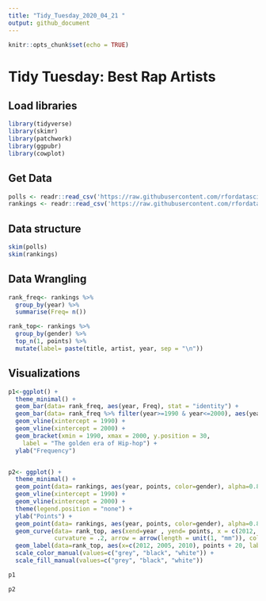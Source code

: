```yaml
---
title: "Tidy_Tuesday_2020_04_21 "
output: github_document
---
```


```r
knitr::opts_chunk$set(echo = TRUE)
```

# Tidy Tuesday: Best Rap Artists

## Load libraries

```r
library(tidyverse)
library(skimr)
library(patchwork)
library(ggpubr)
library(cowplot)
```

## Get Data

```r
polls <- readr::read_csv('https://raw.githubusercontent.com/rfordatascience/tidytuesday/master/data/2020/2020-04-14/polls.csv')
rankings <- readr::read_csv('https://raw.githubusercontent.com/rfordatascience/tidytuesday/master/data/2020/2020-04-14/rankings.csv')

```

## Data structure
```r
skim(polls)
skim(rankings)
```

## Data Wrangling 

```r
rank_freq<- rankings %>% 
  group_by(year) %>% 
  summarise(Freq= n())

rank_top<- rankings %>% 
  group_by(gender) %>% 
  top_n(1, points) %>% 
  mutate(label= paste(title, artist, year, sep = "\n"))

```

## Visualizations

```r
p1<-ggplot() +
  theme_minimal() +
  geom_bar(data= rank_freq, aes(year, Freq), stat = "identity") +
  geom_bar(data= rank_freq %>% filter(year>=1990 & year<=2000), aes(year, Freq), stat = "identity", fill = "gold") +
  geom_vline(xintercept = 1990) +
  geom_vline(xintercept = 2000) +
  geom_bracket(xmin = 1990, xmax = 2000, y.position = 30,
    label = "The golden era of Hip-hop") +
  ylab("Frequency") 


p2<- ggplot() +
  theme_minimal() +
  geom_point(data= rankings, aes(year, points, color=gender), alpha=0.8, size=2)  +
  geom_vline(xintercept = 1990) +
  geom_vline(xintercept = 2000) +
  theme(legend.position = "none") +
  ylab("Points") +
  geom_point(data= rankings, aes(year, points, color=gender), alpha=0.8, size=2, shape= 1, color="black") +
  geom_curve(data= rank_top, aes(xend=year , yend= points, x = c(2012, 2005, 2010), y=points + 20),
             curvature = .2, arrow = arrow(length = unit(1, "mm")), color="gold") +
  geom_label(data=rank_top, aes(x=c(2012, 2005, 2010), points + 20, label=label, fill=gender), color= "gold", fontface = "bold") +
  scale_color_manual(values=c("grey", "black", "white")) +
  scale_fill_manual(values=c("grey", "black", "white")) 

p1

p2



```


